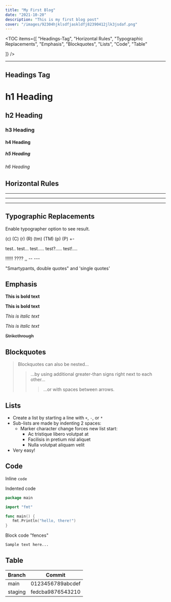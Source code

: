 ```yaml
---
title: "My First Blog"
date: "2021-10-20"
description: "This is my first blog post"
cover: "/images/92304hjklsdfjaskldfj82390412jlk3jsdaf.png"
---
```


<TOC 
   items={[
         "Headings-Tag", 
         "Horizontal Rules", 
         "Typographic Replacements",
         "Emphasis", "Blockquotes",
         "Lists", "Code", "Table"

   ]} />

<hr />

## Headings Tag

# h1 Heading

## h2 Heading

### h3 Heading

#### h4 Heading

##### h5 Heading

###### h6 Heading

## Horizontal Rules

---

---

---

## Typographic Replacements

Enable typographer option to see result.

(c) (C) (r) (R) (tm) (TM) (p) (P) +-

test.. test... test..... test?..... test!....

!!!!!! ???? ,, -- ---

"Smartypants, double quotes" and 'single quotes'

## Emphasis

**This is bold text**

**This is bold text**

_This is italic text_

_This is italic text_

~~Strikethrough~~

## Blockquotes

> Blockquotes can also be nested...
>
> > ...by using additional greater-than signs right next to each other...
> >
> > > ...or with spaces between arrows.

## Lists

-  Create a list by starting a line with `+`, `-`, or `*`
-  Sub-lists are made by indenting 2 spaces:
   -  Marker character change forces new list start:
      -  Ac tristique libero volutpat at
      *  Facilisis in pretium nisl aliquet
      -  Nulla volutpat aliquam velit
-  Very easy!

## Code

Inline `code`

Indented code
```go
package main

import "fmt"

func main() {
   fmt.Println("hello, there!")
}

```

Block code "fences"

```bash
Sample text here...
```

## Table

| Branch  | Commit           |
| ------- | ---------------- |
| main    | 0123456789abcdef |
| staging | fedcba9876543210 |
